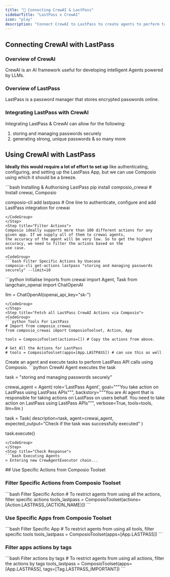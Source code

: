 ```yaml
---
title: "🚀 Connecting CrewAI & LastPass"
sidebarTitle: "LastPass x CrewAI"
icon: "play"
description: "Connect CrewAI to LastPass to create agents to perform tasks using natural language"
---
```


## Connecting CrewAI with LastPass

### Overview of CrewAI

CrewAI is an AI framework useful for developing intelligent Agents powered by LLMs.

### Overview of LastPass

LastPass is a password manager that stores encrypted passwords online.

### Integrating LastPass with CrewAI

Integrating LastPass & CrewAI can allow for the following:

1. storing and managing passwords securely
2. generating strong, unique passwords
& so many more

## Using CrewAI with LastPass

<Steps>
<Step title="Setting Up the Environment">

**Ideally this would require a lot of effort to set up** like authenticating, configuring, and setting up the LastPass App, but we can use Composio using which it should be a breeze.

<CodeGroup>
```bash Installing & Authorising LastPass
pip install composio_crewai # Install crewai, Composio 

composio-cli add lastpass # One line to authenticate, configure and add LastPass integration for crewai
```
</CodeGroup>
</Step>
<Step title="Filter Actions">
Composio ideally supports more than 100 different actions for any given app. If we supply all of them to crewai agents, 
the accuracy of the agent will be very low. So to get the highest accuracy, we need to filter the actions based on the 
use case.

<CodeGroup>
```bash Filter Specific Actions by Usecase
composio-cli get-actions lastpass "storing and managing passwords securely" --limit=10
```
</CodeGroup>

</Step>
<Step title="Import Base Packages">

<CodeGroup>
```python Initialise Imports
from crewai import Agent, Task
from langchain_openai import ChatOpenAI

llm = ChatOpenAI(openai_api_key="sk-<OPENAI KEY>")
```
</CodeGroup>
</Step>
<Step title="Fetch all LastPass CrewAI Actions via Composio">
<CodeGroup>
```python Tools For LastPass
# Import from composio_crewai
from composio_crewai import ComposioToolset, Action, App

tools = ComposioToolset(actions=[]) # Copy the actions from above. 

# Get All the Actions for LastPass
# tools = ComposioToolset(apps=[App.LASTPASS]) # can use this as well
```
</CodeGroup>
</Step>
<Step title="Execute the Agent">
Create an agent and execute tasks to perform LastPass API calls using Composio. 
<CodeGroup>
```python CrewAI Agent executes the task

task = "storing and managing passwords securely"

crewai_agent = Agent(
    role='LastPass Agent',
    goal="""You take action on LastPass using LastPass APIs""",
    backstory="""You are AI agent that is responsible for taking actions on LastPass on users behalf. You need to take action on LastPass using LastPass APIs""",
    verbose=True,
    tools=tools,
    llm=llm
)

task = Task(
    description=task,
    agent=crewai_agent,
    expected_output="Check if the task was successfully executed"
)

task.execute()
```
</CodeGroup>
</Step>
<Step title="Check Response">
```bash Executing Agents
> Entering new CrewAgentExecutor chain...
```
</Step>
</Steps>
## Use Specific Actions from Composio Toolset

### Filter Specific Actions from Composio Toolset

<CodeGroup>
```bash Filter Specific Action
# To restrict agents from using all the actions, filter specific actions
tools_lastpass = ComposioToolset(actions=[Action.LASTPASS_{ACTION_NAME}])
```
</CodeGroup>

### Use Specific Apps from Composio Toolset
<CodeGroup>
```bash Filter Specific App
# To restrict agents from using all tools, filter specific tools
tools_lastpass = ComposioToolset(apps=[App.LASTPASS])
```
</CodeGroup>

### Filter apps actions by tags 
<CodeGroup>
```bash Filter actions by tags
# To restrict agents from using all actions, filter the actions by tags
tools_lastpass = ComposioToolset(apps=[App.LASTPASS], tags=[Tag.LASTPASS_IMPORTANT])
```
</CodeGroup>